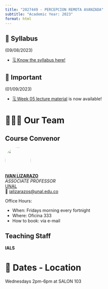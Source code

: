 ```yaml
---
title: "2027449 - PERCEPCION REMOTA AVANZADA"
subtitle: "Academic Year: 2023"
format: html
---
```


::: {.callout-important collapse=false}
## 📢 Syllabus

(09/08/2023)

- [🗓️ Know the syllabus here!](/2023/syllabus.qmd)

:::

::: {.callout-note collapse=false}
## 📢 Important

(01/09/2023)

- [🗓️ Week 05 lecture material](/2023/weeks/week05/page.qmd) is now available!

:::


# 🧑🏻‍🏫 Our Team

::: {.panel-tabset}
## Course Convenor


![](/figures/people/ials.png){fig-align="left" fig-alt="Photo of IVAN LIZARAZO" style="object-fit: cover;width:6em;height:6em;border-radius: 50%;"}  
**[IVAN LIZARAZO](#)** <br/>
_ASSOCIATE PROFESSOR_ <br/>
[UNAL](#)</a><br/>
📧 [ializarazos@unal.edu.co](mailto:)

Office Hours: 

- When: Fridays morning every fortnight
- Where: Oficina 333
- How to book: via e-mail

## Teaching Staff

**IALS**


:::

# 📍 Dates - Location

Wednesdays 2pm-6pm at SALON 103
